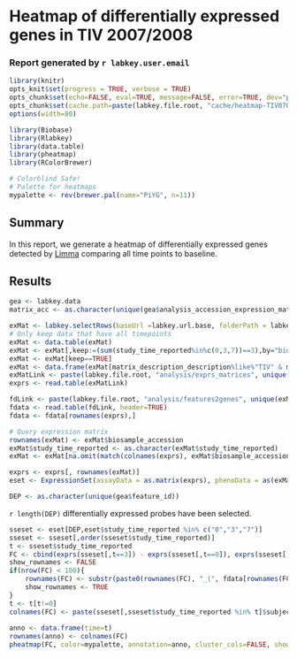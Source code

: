 # Heatmap of differentially expressed genes in TIV 2007/2008
### Report generated by `r labkey.user.email`

```r
library(knitr)
opts_knit$set(progress = TRUE, verbose = TRUE)
opts_chunk$set(echo=FALSE, eval=TRUE, message=FALSE, error=TRUE, dev="png", fig.width=10, fig.height=8, dpi=120, fig.align="center")
opts_chunk$set(cache.path=paste(labkey.file.root, "cache/heatmap-TIV0708/", sep="/"), cache=TRUE)
options(width=80)
```

```r
library(Biobase)
library(Rlabkey)
library(data.table)
library(pheatmap)
library(RColorBrewer)
```

```r
# Colorblind Safe!
# Palette for heatmaps
mypalette <- rev(brewer.pal(name="PiYG", n=11))
```

## Summary

In this report, we generate a heatmap of differentially expressed genes detected by <a href="http://www.bioconductor.org/packages/2.12/bioc/html/limma.html" target="_blank">Limma</a> comparing all time points to baseline.
<br />

## Results

```r
gea <- labkey.data
matrix_acc <- as.character(unique(gea$analysis_accession_expression_matrix_accession_expression_matrix_accession))
```

```r

exMat <- labkey.selectRows(baseUrl =labkey.url.base, folderPath = labkey.url.path, schemaName = "study", queryName = "gene_expression_matrices", colFilter=makeFilter( c( 'expression_matrix_accession', 'IN', matrix_acc ) ), colNameOpt="rname")
# Only keep data that have all timepoints
exMat <- data.table(exMat)
exMat <- exMat[,keep:=(sum(study_time_reported%in%c(0,3,7))==3),by="biosample_accession_name,subject_accession"]
exMat <- exMat[keep==TRUE]
exMat <- data.frame(exMat[matrix_description_description%like%"TIV" & matrix_description_description%like%"2007"])
exMatLink <- paste(labkey.file.root, "analysis/exprs_matrices", unique(exMat$file_info_name), sep="/")
exprs <- read.table(exMatLink)
```

```r
fdLink <- paste(labkey.file.root, "analysis/features2genes", unique(exMat$feature_mapping_file), sep="/")
fdata <- read.table(fdLink, header=TRUE)
fdata <- fdata[rownames(exprs),]
```

```r
# Query expression matrix
rownames(exMat) <- exMat$biosample_accession
exMat$study_time_reported <- as.character(exMat$study_time_reported)
exMat <- exMat[na.omit(match(colnames(exprs), exMat$biosample_accession)),]
```

```r
exprs <- exprs[, rownames(exMat)]
eset <- ExpressionSet(assayData = as.matrix(exprs), phenoData = as(exMat, "AnnotatedDataFrame"), featureData = as(fdata, "AnnotatedDataFrame"))
```

```r
DEP <- as.character(unique(gea$feature_id))
```

`r length(DEP)` differentially expressed probes have been selected.

```r
sseset <- eset[DEP,eset$study_time_reported %in% c("0","3","7")]
sseset <- sseset[,order(sseset$study_time_reported)]
t <- sseset$study_time_reported
FC <- cbind(exprs(sseset[,t==3]) - exprs(sseset[,t==0]), exprs(sseset[,t==7]) - exprs(sseset[,t==0]))
show_rownames <- FALSE
if(nrow(FC) < 100){
	rownames(FC) <- substr(paste0(rownames(FC), "_(", fdata[rownames(FC), "gene_symbol"], ")"),1,30)
    show_rownames <- TRUE
}
t <- t[t!=0]
colnames(FC) <- paste(sseset[,sseset$study_time_reported %in% t]$subject_accession, t, sep="_")
   
anno <- data.frame(time=t)
rownames(anno) <- colnames(FC)
pheatmap(FC, color=mypalette, annotation=anno, cluster_cols=FALSE, show_colnames=FALSE, show_rownames=show_rownames, breaks = seq(-3, 3, length.out = length(mypalette) + 1), fontsize = 8, fonsize_row=2)
```

